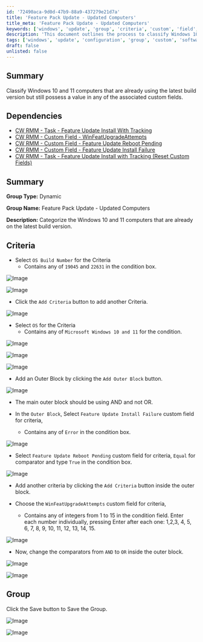 ```yaml
---
id: '72490aca-9d0d-47b9-88a9-437279e21d7a'
title: 'Feature Pack Update - Updated Computers'
title_meta: 'Feature Pack Update - Updated Computers'
keywords: ['windows', 'update', 'group', 'criteria', 'custom', 'field', 'install', 'failure', 'reboot', 'pending']
description: 'This document outlines the process to classify Windows 10 and 11 computers that are on the latest build version while still having values in associated custom fields. It includes dependencies, criteria setup, and group creation steps for effective management in ConnectWise RMM.'
tags: ['windows', 'update', 'configuration', 'group', 'custom', 'software']
draft: false
unlisted: false
---
```

## Summary

Classify Windows 10 and 11 computers that are already using the latest build version but still possess a value in any of the associated custom fields.

## Dependencies

- [CW RMM - Task - Feature Update Install With Tracking](https://proval.itglue.com/DOC-5078775-12947845)
- [CW RMM - Custom Field - WinFeatUpgradeAttempts](https://proval.itglue.com/DOC-5078775-12949095)
- [CW RMM - Custom Field - Feature Update Reboot Pending](https://proval.itglue.com/DOC-5078775-14592255)
- [CW RMM - Custom Field - Feature Update Install Failure](https://proval.itglue.com/DOC-5078775-14592254)
- [CW RMM - Task - Feature Update Install with Tracking (Reset Custom Fields)](https://proval.itglue.com/DOC-5078775-14591609)

## Summary

**Group Type:** Dynamic

**Group Name:** Feature Pack Update - Updated Computers

**Description:** Categorize the Windows 10 and 11 computers that are already on the latest build version.

## Criteria

- Select `OS Build Number` for the Criteria
  - Contains any of `19045` and `22631` in the condition box.
  
![Image](../../../static/img/Feature-Pack-Update---Updated-Computers/image_1.png)
  
![Image](../../../static/img/Feature-Pack-Update---Updated-Computers/image_2.png)

- Click the `Add Criteria` button to add another Criteria.

![Image](../../../static/img/Feature-Pack-Update---Updated-Computers/image_3.png)

- Select `OS` for the Criteria
  - Contains any of `Microsoft Windows 10 and 11` for the condition.

![Image](../../../static/img/Feature-Pack-Update---Updated-Computers/image_4.png)

![Image](../../../static/img/Feature-Pack-Update---Updated-Computers/image_5.png)

![Image](../../../static/img/Feature-Pack-Update---Updated-Computers/image_6.png)

- Add an Outer Block by clicking the `Add Outer Block` button.

![Image](../../../static/img/Feature-Pack-Update---Updated-Computers/image_7.png)

- The main outer block should be using AND and not OR.

- In the `Outer Block`, Select `Feature Update Install Failure` custom field for criteria, 
  - Contains any of `Error` in the condition box.

![Image](../../../static/img/Feature-Pack-Update---Updated-Computers/image_8.png)

- Select `Feature Update Reboot Pending` custom field for criteria, `Equal` for comparator and type `True` in the condition box.

![Image](../../../static/img/Feature-Pack-Update---Updated-Computers/image_9.png)

- Add another criteria by clicking the `Add Criteria` button inside the outer block.

- Choose the `WinFeatUpgradeAttempts` custom field for criteria, 
  - Contains any of integers from 1 to 15 in the condition field. Enter each number individually, pressing Enter after each one: 1,2,3, 4, 5, 6, 7, 8, 9, 10, 11, 12, 13, 14, 15.

![Image](../../../static/img/Feature-Pack-Update---Updated-Computers/image_10.png)

- Now, change the comparators from `AND` to `OR` inside the outer block.

![Image](../../../static/img/Feature-Pack-Update---Updated-Computers/image_11.png)

![Image](../../../static/img/Feature-Pack-Update---Updated-Computers/image_12.png)

## Group

Click the Save button to Save the Group.

![Image](../../../static/img/Feature-Pack-Update---Updated-Computers/image_13.png)

![Image](../../../static/img/Feature-Pack-Update---Updated-Computers/image_14.png)











